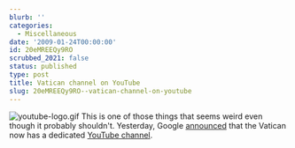 ```yaml
---
blurb: ''
categories:
  - Miscellaneous
date: '2009-01-24T00:00:00'
id: 20eMREEQy9RO
scrubbed_2021: false
status: published
type: post
title: Vatican channel on YouTube
slug: 20eMREEQy9RO--vatican-channel-on-youtube
---
```


![youtube-logo.gif](http://www.alanwsmith.com/blog/wp-content/uploads/2009/01/youtube-logo.gif)
This is one of those things that seems weird even though it
probably shouldn't. Yesterday, Google
[announced](http://googleblog.blogspot.com/2009/01/pope-on-youtube.html)
that the Vatican now has a dedicated
[YouTube channel](http://www.youtube.com/vatican).
